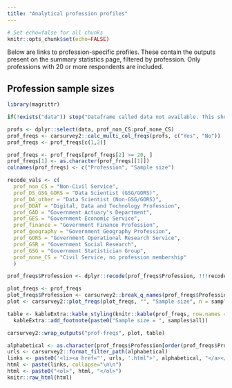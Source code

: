 ```yaml
---
title: "Analytical profession profiles"
---
```


```r
# Set echo=false for all chunks
knitr::opts_chunk$set(echo=FALSE)
```

Below are links to profession-specific profiles. These contain the outputs present on the summary statistics page, filtered by profession. Only professions with 20 or more respondents are included.

## Profession sample sizes

``` r

library(magrittr)

if(!exists("data")) stop("Dataframe called data not available. This should be in the function enviroment of render_main_site. Check that this is available in this enviroment.")

profs <- dplyr::select(data, prof_non_CS:prof_none_CS)
prof_freqs <- carsurvey2::calc_multi_col_freqs(profs, c("Yes", "No"))
prof_freqs <- prof_freqs[c(1,2)]

prof_freqs <- prof_freqs[prof_freqs[2] >= 20, ]
prof_freqs[1] <- as.character(prof_freqs[[1]])
colnames(prof_freqs) <- c("Profession", "Sample size")

recode_vals <- c(
  prof_non_CS = "Non-Civil Service",
  prof_DS_GSG_GORS = "Data Scientist (GSG/GORS)",
  prof_DA_other = "Data Scientist (Non-GSG/GORS)",
  prof_DDAT = "Digital, Data and Technology Profession",
  prof_GAD = "Government Actuary's Department",
  prof_GES = "Government Economic Service",
  prof_finance = "Government Finance Profession",
  prof_geography = "Government Geography Profession",
  prof_GORS = "Government Operational Research Service",
  prof_GSR = "Government Social Research",
  prof_GSG = "Government Statistician Group",
  prof_none_CS = "Civil Service, no profession membership"
  )

prof_freqs$Profession <- dplyr::recode(prof_freqs$Profession, !!!recode_vals)

```

``` r

plot_freqs <- prof_freqs
plot_freqs$Profession <- carsurvey2::break_q_names(prof_freqs$Profession)
plot <- carsurvey2::plot_freqs(plot_freqs, "", "Sample size", n = samples$all, orientation = "h", width = 700, height = 700)

table <- kableExtra::kable_styling(knitr::kable(prof_freqs, row.names = FALSE)) %>% 
  kableExtra::add_footnote(paste0("Sample size = ", samples$all))

carsurvey2::wrap_outputs("prof-freqs", plot, table)

```

``` r

alphabetical <- as.character(prof_freqs$Profession[order(prof_freqs$Profession)])
urls <- carsurvey2::format_filter_path(alphabetical)
links <- paste0('<li><a href="', urls, '.html">', alphabetical, "</a></li>")
html <- paste(links, collapse="\n\n")
html <- paste0("<ol>", html, "</ol>")
knitr::raw_html(html)

```

